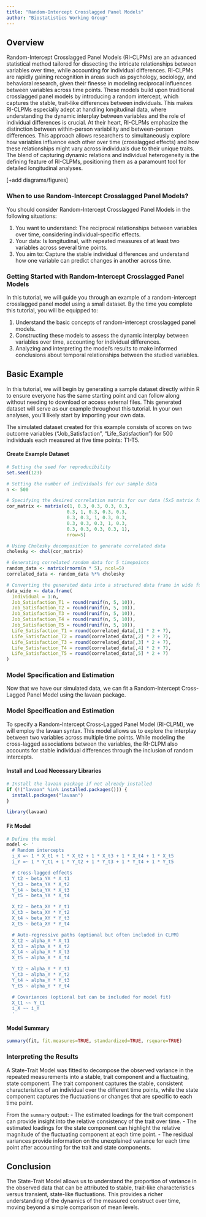 ```yaml
---
title: "Random-Intercept Crosslagged Panel Models"
author: "Biostatistics Working Group"
---
```


## Overview
Random-Intercept Crosslagged Panel Models (RI-CLPMs) are an advanced statistical method tailored for dissecting the intricate relationships between variables over time, while accounting for individual differences. RI-CLPMs are rapidly gaining recognition in areas such as psychology, sociology, and behavioral research, given their finesse in modeling reciprocal influences between variables across time points. These models build upon traditional crosslagged panel models by introducing a random intercept, which captures the stable, trait-like differences between individuals. This makes RI-CLPMs especially adept at handling longitudinal data, where understanding the dynamic interplay between variables and the role of individual differences is crucial. At their heart, RI-CLPMs emphasize the distinction between within-person variability and between-person differences. This approach allows researchers to simultaneously explore how variables influence each other over time (crosslagged effects) and how these relationships might vary across individuals due to their unique traits. The blend of capturing dynamic relations and individual heterogeneity is the defining feature of RI-CLPMs, positioning them as a paramount tool for detailed longitudinal analyses.

[+add diagrams/figures]

### When to use Random-Intercept Crosslagged Panel Models?
You should consider Random-Intercept Crosslagged Panel Models in the following situations:

1. You want to understand: The reciprocal relationships between variables over time, considering individual-specific effects.
2. Your data: Is longitudinal, with repeated measures of at least two variables across several time points.
3. You aim to: Capture the stable individual differences and understand how one variable can predict changes in another across time.

### Getting Started with Random-Intercept Crosslagged Panel Models
In this tutorial, we will guide you through an example of a random-intercept crosslagged panel model using a small dataset. By the time you complete this tutorial, you will be equipped to:

1. Understand the basic concepts of random-intercept crosslagged panel models.
2. Constructing these models to assess the dynamic interplay between variables over time, accounting for individual differences.
3. Analyzing and interpreting the model's results to make informed conclusions about temporal relationships between the studied variables.

## Basic Example
In this tutorial, we will begin by generating a sample dataset directly within R to ensure everyone has the same starting point and can follow along without needing to download or access external files. This generated dataset will serve as our example throughout this tutorial. In your own analyses, you'll likely start by importing your own data.

The simulated dataset created for this example consists of scores on two outcome variables ("Job_Satisfaction", "Life_Satisfaction") for 500 individuals each measured at five time points: T1-T5. 

#### Create Example Dataset
```r

# Setting the seed for reproducibility
set.seed(123)

# Setting the number of individuals for our sample data
n <- 500

# Specifying the desired correlation matrix for our data (5x5 matrix for 5 timepoints)
cor_matrix <- matrix(c(1, 0.3, 0.3, 0.3, 0.3,
                      0.3, 1, 0.3, 0.3, 0.3,
                      0.3, 0.3, 1, 0.3, 0.3,
                      0.3, 0.3, 0.3, 1, 0.3,
                      0.3, 0.3, 0.3, 0.3, 1), 
                      nrow=5)

# Using Cholesky decomposition to generate correlated data
cholesky <- chol(cor_matrix)

# Generating correlated random data for 5 timepoints
random_data <- matrix(rnorm(n * 5), ncol=5)
correlated_data <- random_data %*% cholesky

# Converting the generated data into a structured data frame in wide format
data_wide <- data.frame(
  Individual = 1:n,
  Job_Satisfaction_T1 = round(runif(n, 5, 10)),
  Job_Satisfaction_T2 = round(runif(n, 5, 10)),
  Job_Satisfaction_T3 = round(runif(n, 5, 10)),
  Job_Satisfaction_T4 = round(runif(n, 5, 10)),
  Job_Satisfaction_T5 = round(runif(n, 5, 10)),
  Life_Satisfaction_T1 = round(correlated_data[,1] * 2 + 7),
  Life_Satisfaction_T2 = round(correlated_data[,2] * 2 + 7),
  Life_Satisfaction_T3 = round(correlated_data[,3] * 2 + 7),
  Life_Satisfaction_T4 = round(correlated_data[,4] * 2 + 7),
  Life_Satisfaction_T5 = round(correlated_data[,5] * 2 + 7)
)

```

### Model Specification and Estimation
Now that we have our simulated data, we can fit a Random-Intercept Cross-Lagged Panel Model using the lavaan package.

### Model Specification and Estimation
To specify a Random-Intercept Cross-Lagged Panel Model (RI-CLPM), we will employ the lavaan syntax. This model allows us to explore the interplay between two variables across multiple time points. While modeling the cross-lagged associations between the variables, the RI-CLPM also accounts for stable individual differences through the inclusion of random intercepts.

#### Install and Load Necessary Libraries
```r
# Install the lavaan package if not already installed
if (!("lavaan" %in% installed.packages())) {
  install.packages("lavaan")
}

library(lavaan)
```

#### Fit Model
```r

# Define the model
model <- '
  # Random intercepts
  i_X =~ 1 * X_t1 + 1 * X_t2 + 1 * X_t3 + 1 * X_t4 + 1 * X_t5
  i_Y =~ 1 * Y_t1 + 1 * Y_t2 + 1 * Y_t3 + 1 * Y_t4 + 1 * Y_t5

  # Cross-lagged effects
  Y_t2 ~ beta_YX * X_t1
  Y_t3 ~ beta_YX * X_t2
  Y_t4 ~ beta_YX * X_t3
  Y_t5 ~ beta_YX * X_t4

  X_t2 ~ beta_XY * Y_t1
  X_t3 ~ beta_XY * Y_t2
  X_t4 ~ beta_XY * Y_t3
  X_t5 ~ beta_XY * Y_t4

  # Auto-regressive paths (optional but often included in CLPM)
  X_t2 ~ alpha_X * X_t1
  X_t3 ~ alpha_X * X_t2
  X_t4 ~ alpha_X * X_t3
  X_t5 ~ alpha_X * X_t4

  Y_t2 ~ alpha_Y * Y_t1
  Y_t3 ~ alpha_Y * Y_t2
  Y_t4 ~ alpha_Y * Y_t3
  Y_t5 ~ alpha_Y * Y_t4

  # Covariances (optional but can be included for model fit)
  X_t1 ~~ Y_t1
  i_X ~~ i_Y
  '
```

#### Model Summary
```r
summary(fit, fit.measures=TRUE, standardized=TRUE, rsquare=TRUE)
```

### Interpreting the Results
A State-Trait Model was fitted to decompose the observed variance in the repeated measurements into a stable, trait component and a fluctuating, state component. The trait component captures the stable, consistent characteristics of an individual over the different time points, while the state component captures the fluctuations or changes that are specific to each time point.

From the `summary` output:
- The estimated loadings for the trait component can provide insight into the relative consistency of the trait over time.
- The estimated loadings for the state component can highlight the relative magnitude of the fluctuating component at each time point.
- The residual variances provide information on the unexplained variance for each time point after accounting for the trait and state components.

## Conclusion
The State-Trait Model allows us to understand the proportion of variance in the observed data that can be attributed to stable, trait-like characteristics versus transient, state-like fluctuations. This provides a richer understanding of the dynamics of the measured construct over time, moving beyond a simple comparison of mean levels.




